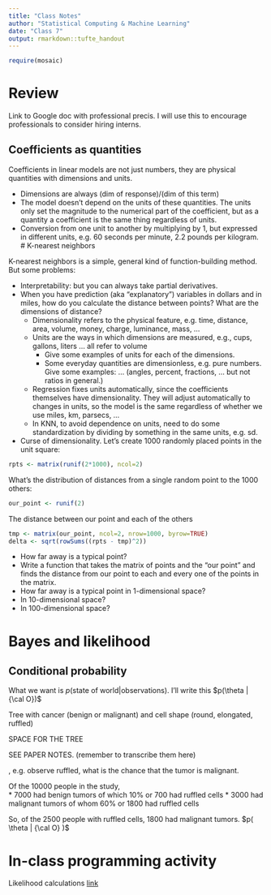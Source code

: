 ```yaml
---
title: "Class Notes"
author: "Statistical Computing & Machine Learning"
date: "Class 7"
output: rmarkdown::tufte_handout
---
```


```r
require(mosaic)
```

# Review

Link to Google doc with professional precis.  I will use this to encourage professionals to consider hiring interns.

## Coefficients as quantities

Coefficients in linear models are not just numbers, they are physical quantities with dimensions and units.

* Dimensions are always (dim of response)/(dim of this term)
* The model doesn't depend on the units of these quantities.  The units only set the magnitude to the numerical part of the coefficient, but as a quantity a coefficient is the same thing regardless of units.
* Conversion from one unit to another by multiplying by 1, but expressed in different units, e.g. 60 seconds per minute, 2.2 pounds per kilogram.
# K-nearest neighbors

K-nearest neighbors is a simple, general kind of function-building method.  But some problems:

* Interpretability: but you can always take partial derivatives.
* When you have prediction (aka "explanatory") variables in dollars and in miles, how do you calculate the distance between points?  What are the dimensions of distance?
    - Dimensionality refers to the physical feature, e.g. time, distance, area, volume, money, charge, luminance, mass, ...
    - Units are the ways in which dimensions are measured, e.g., cups, gallons, liters ... all refer to volume
        * Give some examples of units for each of the dimensions.
        * Some everyday quantities are dimensionless, e.g. pure numbers.  Give some examples: ... (angles, percent, fractions, ... but not ratios in general.)
    - Regression fixes units automatically, since the coefficients themselves have dimensionality. They will adjust automatically to changes in units, so the model is the same regardless of whether we use miles, km, parsecs, ... 
    - In KNN, to avoid dependence on units, need to do some standardization by dividing by something in the same units, e.g. sd.
* Curse of dimensionality.
    Let's create 1000 randomly placed points in the unit square:
```r
rpts <- matrix(runif(2*1000), ncol=2)
```

What's the distribution of distances from a single random point to the 1000 others:
```r
our_point <- runif(2)
```

The distance between our point and each of the others
```r
tmp <- matrix(our_point, ncol=2, nrow=1000, byrow=TRUE)
delta <- sqrt(rowSums((rpts - tmp)^2))
```

* How far away is a typical point?
* Write a function that takes the matrix of points and the "our point" and finds the distance from our point to each and every one of the points in the matrix.
* How far away is a typical point in 1-dimensional space?
* In 10-dimensional space?
* In 100-dimensional space?



# Bayes and likelihood

## Conditional probability

What we want is $p(\mbox{state of world} | \mbox{observations})$.  I'll write this $p(\theta | {\cal O})$

Tree with cancer (benign or malignant) and cell shape (round, elongated, ruffled)

SPACE FOR THE TREE

SEE PAPER NOTES.  (remember to transcribe them here)

, e.g. observe ruffled, what is the chance that the tumor is malignant.

Of the 10000 people in the study,     
* 7000 had benign tumors of which 10% or 700 had ruffled cells
* 3000 had malignant tumors of whom 60% or 1800 had ruffled cells

So, of the 2500 people with ruffled cells, 1800 had malignant tumors. $p( \theta | {\cal O} )$



# In-class programming activity

Likelihood calculations [link](../Daily-Programming/Day-7-Programming-Task.pdf)


